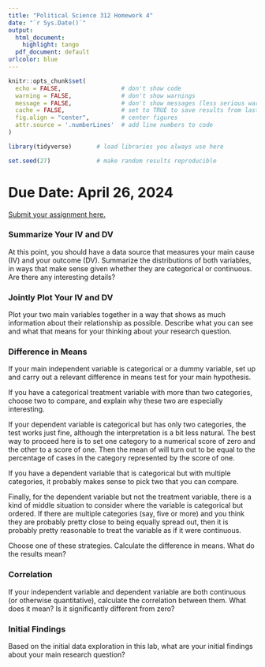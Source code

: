 ```yaml
---
title: "Political Science 312 Homework 4"
date: "`r Sys.Date()`"
output:
  html_document:
    highlight: tango
  pdf_document: default
urlcolor: blue
---
```


```r
knitr::opts_chunk$set(
  echo = FALSE,                 # don't show code
  warning = FALSE,              # don't show warnings
  message = FALSE,              # don't show messages (less serious warnings)
  cache = FALSE,                # set to TRUE to save results from last compilation
  fig.align = "center",         # center figures
  attr.source = '.numberLines'  # add line numbers to code
)

library(tidyverse)       # load libraries you always use here

set.seed(27)             # make random results reproducible
```

# Due Date: April 26, 2024

[Submit your assignment here.](https://canvas.northwestern.edu/courses/209958/assignments/1381445)

### Summarize Your IV and DV

At this point, you should have a data source that measures your main cause (IV) and your outcome (DV). Summarize the distributions of both variables, in ways that make sense given whether they are categorical or continuous. Are there any interesting details?

### Jointly Plot Your IV and DV

Plot your two main variables together in a way that shows as much information about their relationship as possible. Describe what you can see and what that means for your thinking about your research question.

### Difference in Means

If your main independent variable is categorical or a dummy variable, set up and carry out a relevant difference in means test for your main hypothesis. 

If you have a categorical treatment variable with more than two categories, choose two to compare, and explain why these two are especially interesting. 

If your dependent variable is categorical but has only two categories, the test works just fine, although the interpretation is a bit less natural. The best way to proceed here is to set one category to a numerical score of zero and the other to a score of one. Then the mean of will turn out to be equal to the percentage of cases in the category represented by the score of one.

If you have a dependent variable that is categorical but with multiple categories, it probably makes sense to pick two that you can compare.

Finally, for the dependent variable but not the treatment variable, there is a kind of middle situation to consider where the variable is categorical but ordered. If there are multiple categories (say, five or more) and you think they are probably pretty close to being equally spread out, then it is probably pretty reasonable to treat the variable as if it were continuous.

Choose one of these strategies. Calculate the difference in means. What do the results mean?

### Correlation

If your independent variable and dependent variable are both continuous (or otherwise quantitative), calculate the correlation between them. What does it mean? Is it significantly different from zero?

### Initial Findings

Based on the initial data exploration in this lab, what are your initial findings about your main research question?
